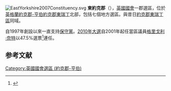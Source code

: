 [[File:EastYorkshire2007Constituency.svg|right]]
'''東約克郡'''（{{lang-en|'''East Yorkshire'''}}），[[英國|英國]][[英國國會|國會]]一郡選區，位於[[英格蘭|英格蘭]][[約克郡-亨伯|約克郡-亨伯]][[約克郡東瑞丁|約克郡東瑞丁]]北部，包括七個地方選區。與昔日[[約克郡東瑞丁區|約克郡東瑞丁區]]同域。

自1997年創設以來一直支持[[保守黨_(英國)|保守黨]]。[[2010年英國大選|2010年大選]]自2001年起任當區議員[[格里戈利·奈特|格里戈利·奈特]]以47.5%選票<ref name="">{{cite news
|publisher=[[英國廣播公司|英國廣播公司]]
|date=2010年5月7日
|title=Election 2010/Constituency/East Yorkshire
|url=http://news.bbc.co.uk/1/shared/election2010/results/constituency/b55.stm
|accessdate=2010年10月16日
|archive-date=2017年9月4日
|archive-url=https://web.archive.org/web/20170904232745/http://news.bbc.co.uk/1/shared/election2010/results/constituency/b55.stm
|dead-url=no
}}</ref>連任。

==参考文献==
<div class="references-small">
<references></references>
</div>
{{DEFAULTSORT:East Yorkshire (UK Parliament constituency)}}
[[Category:英國國會選區_(約克郡-亨伯)|Category:英國國會選區 (約克郡-亨伯)]]
